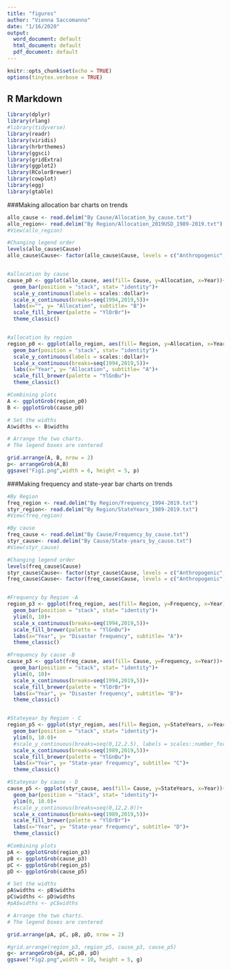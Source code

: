 ```yaml
---
title: "figures"
author: "Vienna Saccomanno"
date: "1/16/2020"
output:
  word_document: default
  html_document: default
  pdf_document: default
---
```


```r
knitr::opts_chunk$set(echo = TRUE)
options(tinytex.verbose = TRUE)
```

## R Markdown

```r
library(dplyr)
library(rlang)
#library(tidyverse)
library(readr)
library(viridis)
library(hrbrthemes)
library(ggsci)
library(gridExtra)
library(ggplot2)
library(RColorBrewer)
library(cowplot)
library(egg)
library(gtable)

```

###Making allocation bar charts on trends
```r
allo_cause <- read.delim("By Cause/Allocation_by_cause.txt")
allo_region<- read.delim("By Region/Allocation_2019USD_1989-2019.txt")
#View(allo_region)

#Changing legend order
levels(allo_cause$Cause)
allo_cause$Cause<- factor(allo_cause$Cause, levels = c("Anthropogenic", "Environmental", "Combination of both"))


#allocation by cause
cause_p0 <- ggplot(allo_cause, aes(fill= Cause, y=Allocation, x=Year))+
  geom_bar(position = "stack", stat= "identity")+
  scale_y_continuous(labels = scales::dollar)+
  scale_x_continuous(breaks=seq(1994,2019,5))+
  labs(x="", y= "Allocation", subtitle= "B")+
  scale_fill_brewer(palette = "YlOrBr")+
  theme_classic()


#allocation by region
region_p0 <- ggplot(allo_region, aes(fill= Region, y=Allocation, x=Year))+
  geom_bar(position = "stack", stat= "identity")+
  scale_y_continuous(labels = scales::dollar)+
  scale_x_continuous(breaks=seq(1994,2019,5))+
  labs(x="Year", y= "Allocation", subtitle= "A")+
  scale_fill_brewer(palette = "YlGnBu")+
  theme_classic()

#Combining plots
A <- ggplotGrob(region_p0)
B <- ggplotGrob(cause_p0)

# Set the widths
A$widths <- B$widths

# Arrange the two charts.
# The legend boxes are centered

grid.arrange(A, B, nrow = 2)
p<- arrangeGrob(A,B) 
ggsave("Fig1.png",width = 6, height = 5, p)

```


###Making frequency and state-year bar charts on trends
```r

#By Region
freq_region <- read.delim("By Region/Frequency_1994-2019.txt")
styr_region<- read.delim("By Region/StateYears_1989-2019.txt")
#View(freq_region)

#By cause
freq_cause <- read.delim("By Cause/Frequency_by_cause.txt")
styr_cause<- read.delim("By Cause/State-years_by_cause.txt")
#View(styr_cause)

#Changing legend order
levels(freq_cause$Cause)
styr_cause$Cause<- factor(styr_cause$Cause, levels = c("Anthropogenic", "Environmental", "Combination of both"))
freq_cause$Cause<- factor(freq_cause$Cause, levels = c("Anthropogenic", "Environmental", "Combination of both"))


#Frequency by Region -A
region_p3 <- ggplot(freq_region, aes(fill= Region, y=Frequency, x=Year))+
  geom_bar(position = "stack", stat= "identity")+
  ylim(0, 10)+
  scale_x_continuous(breaks=seq(1994,2019,5))+
  scale_fill_brewer(palette = "YlGnBu")+
  labs(x="Year", y= "Disaster frequency", subtitle= "A")+
  theme_classic()

#Frequency by cause -B
cause_p3 <- ggplot(freq_cause, aes(fill= Cause, y=Frequency, x=Year))+
  geom_bar(position = "stack", stat= "identity")+
  ylim(0, 10)+
  scale_x_continuous(breaks=seq(1994,2019,5))+
  scale_fill_brewer(palette = "YlOrBr")+
  labs(x="Year", y= "Disaster frequency", subtitle= "B")+
  theme_classic()


#Stateyear by Region - C
region_p5 <- ggplot(styr_region, aes(fill= Region, y=StateYears, x=Year))+
  geom_bar(position = "stack", stat= "identity")+
  ylim(0, 10.0)+
  #scale_y_continuous(breaks=seq(0,12,2.5), labels = scales::number_format(accuracy = 0.1))+
  scale_x_continuous(breaks=seq(1989,2019,5))+
  scale_fill_brewer(palette = "YlGnBu")+
  labs(x="Year", y= "State-year frequency", subtitle= "C")+
  theme_classic()

#Stateyear by cause - D
cause_p5 <- ggplot(styr_cause, aes(fill= Cause, y=StateYears, x=Year))+
  geom_bar(position = "stack", stat= "identity")+
  ylim(0, 10.0)+
  #scale_y_continuous(breaks=seq(0,12,2.0))+
  scale_x_continuous(breaks=seq(1989,2019,5))+
  scale_fill_brewer(palette = "YlOrBr")+
  labs(x="Year", y= "State-year frequency", subtitle= "D")+
  theme_classic()

#Combining plots
pA <- ggplotGrob(region_p3)
pB <- ggplotGrob(cause_p3)
pC <- ggplotGrob(region_p5)
pD <- ggplotGrob(cause_p5)

# Set the widths
pA$widths <- pB$widths
pC$widths <- pD$widths
#pA$widths <- pC$widths

# Arrange the two charts.
# The legend boxes are centered

grid.arrange(pA, pC, pB, pD, nrow = 2)

#grid.arrange(region_p3, region_p5, cause_p3, cause_p5)
g<- arrangeGrob(pA, pC,pB, pD)
ggsave("Fig2.png",width = 10, height = 5, g)
```

